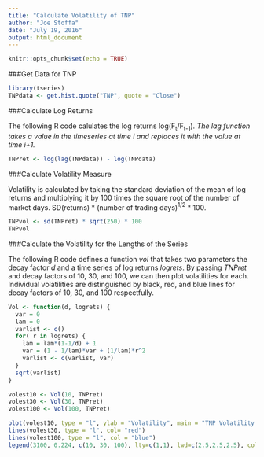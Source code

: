 ```yaml
---
title: "Calculate Volatility of TNP"
author: "Joe Stoffa"
date: "July 19, 2016"
output: html_document
---
```


```r
knitr::opts_chunk$set(echo = TRUE)
```

###Get Data for TNP
``` r
library(tseries)
TNPdata <- get.hist.quote("TNP", quote = "Close")
```

###Calculate Log Returns

The following R code calulates the log returns log(F~t~/F~t-1~).  _The lag function takes a value in the timeseries at time i and replaces it with the value at time i+1._

``` r
TNPret <- log(lag(TNPdata)) - log(TNPdata)
```

###Calculate Volatility Measure

Volatility is calculated by taking the standard deviation of the mean of log returns and multiplying it by 100 times the square root of the number of market days.  SD(returns) * (number of trading days)$^{1/2}$ * 100.

```r
TNPvol <- sd(TNPret) * sqrt(250) * 100
TNPvol
```

###Calculate the Volatility for the Lengths of the Series 

The following R code defines a function _vol_ that takes two parameters the decay factor _d_ and a time series of log returns _logrets_.  By passing _TNPret_ and decay factors of 10, 30, and 100, we can then plot volatilities for each.  Individual volatilities are distinguished by black, red, and blue lines for decay factors of 10, 30, and 100 respectfully.

```r
Vol <- function(d, logrets) {
  var = 0
  lam = 0
  varlist <- c()
  for( r in logrets) {
    lam = lam*(1-1/d) + 1
    var = (1 - 1/lam)*var + (1/lam)*r^2
    varlist <- c(varlist, var)
  }
  sqrt(varlist)
}

volest10 <- Vol(10, TNPret)
volest30 <- Vol(30, TNPret)
volest100 <- Vol(100, TNPret)

plot(volest10, type = "l", ylab = "Volatility", main = "TNP Volatility Plot")
lines(volest30, type = "l", col= "red")
lines(volest100, type = "l", col = "blue")
legend(3100, 0.224, c(10, 30, 100), lty=c(1,1), lwd=c(2.5,2.5,2.5), col = c("black", "red", "blue"), title = "Decay")
```



